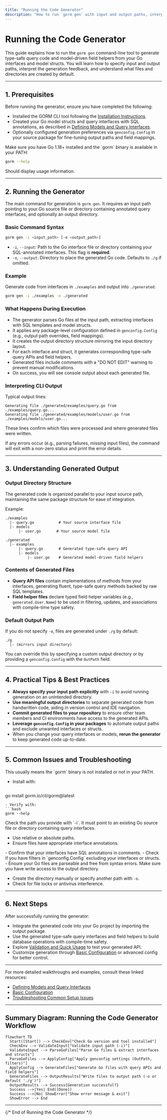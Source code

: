 ```yaml
---
title: "Running the Code Generator"
description: "How to run `gorm gen` with input and output paths, interpret the command-line feedback, and understand what gets generated by default."
---
```


# Running the Code Generator

This guide explains how to run the `gorm gen` command-line tool to generate type-safe query code and model-driven field helpers from your Go interfaces and model structs. You will learn how to specify input and output paths, interpret the generation feedback, and understand what files and directories are created by default.

---

## 1. Prerequisites

Before running the generator, ensure you have completed the following:

- Installed the GORM CLI tool following the [Installation Instructions](/getting-started/setup-and-installation/installation-instructions).
- Created your Go model structs and query interfaces with SQL annotations, as described in [Defining Models and Query Interfaces](/getting-started/first-code-generation/defining-models-and-interfaces).
- Optionally configured generation preferences via `genconfig.Config` in your source package for fine-tuning output paths and field mappings.


<Check>
Make sure you have Go 1.18+ installed and the `gorm` binary is available in your PATH:

```bash
gorm --help
```
Should display usage information.
</Check>

---

## 2. Running the Generator

The main command for generation is `gorm gen`. It requires an input path pointing to your Go source file or directory containing annotated query interfaces, and optionally an output directory.

### Basic Command Syntax

```bash
gorm gen -i <input_path> [-o <output_path>]
```

- `-i`, `--input`: Path to the Go interface file or directory containing your SQL-annotated interfaces. This flag is **required**.
- `-o`, `--output`: Directory to place the generated Go code. Defaults to `./g` if omitted.


### Example

Generate code from interfaces in `./examples` and output into `./generated`:

```bash
gorm gen -i ./examples -o ./generated
```


### What Happens During Execution

- The generator parses Go files at the input path, extracting interfaces with SQL templates and model structs.
- It applies any package-level configuration defined in `genconfig.Config` (e.g., output path overrides, field mappings).
- It creates the output directory structure mirroring the input directory layout.
- For each interface and struct, it generates corresponding type-safe query APIs and field helpers.
- Generated files include comments with a "DO NOT EDIT" warning to prevent manual modifications.
- On success, you will see console output about each generated file.


### Interpreting CLI Output

Typical output lines:

```
Generating file ./generated/examples/query.go from ./examples/query.go...
Generating file ./generated/examples/models/user.go from ./examples/models/user.go...
```

These lines confirm which files were processed and where generated files were written.


<Info>
If any errors occur (e.g., parsing failures, missing input files), the command will exit with a non-zero status and print the error details.
</Info>

---

## 3. Understanding Generated Output

### Output Directory Structure

The generated code is organized parallel to your input source path, maintaining the same package structure for ease of integration.

Example:

```
./examples
  |- query.go           # Your source interface file
  |- models
      |- user.go       # Your source model file

./generated
  |- examples
      |- query.go       # Generated type-safe query API
      |- models
          |- user.go    # Generated model-driven field helpers
```


### Contents of Generated Files

- **Query API files** contain implementations of methods from your interfaces, generating fluent, type-safe query methods backed by raw SQL templates.
- **Field helper files** declare typed field helper variables (e.g., `generated.User.Name`) to be used in filtering, updates, and associations with compile-time type safety.


### Default Output Path

If you do not specify `-o`, files are generated under `./g` by default:

```
./g
  |- (mirrors input directory)
```

You can override this by specifying a custom output directory or by providing a `genconfig.Config` with the `OutPath` field.


---

## 4. Practical Tips & Best Practices

- **Always specify your input path explicitly** with `-i` to avoid running generation on an unintended directory.
- **Use meaningful output directories** to separate generated code from handwritten code, aiding in version control and IDE navigation.
- **Commit generated files to your repository** to ensure other team members and CI environments have access to the generated APIs.
- **Leverage `genconfig.Config` in your packages** to automate output paths and exclude unwanted interfaces or structs.
- When you change your query interfaces or models, **rerun the generator** to keep generated code up-to-date.


---

## 5. Common Issues and Troubleshooting

<AccordionGroup title="Troubleshooting Running the Generator">
<Accordion title="Command not found or unrecognized flag">
This usually means the `gorm` binary is not installed or not in your PATH.

- Install with:
  ```bash
go install gorm.io/cli/gorm@latest
  ```
- Verify with:
  ```bash
gorm --help
  ```
</Accordion>

<Accordion title="Input path does not exist or is incorrect">
Check the path you provide with `-i`. It must point to an existing Go source file or directory containing query interfaces.

- Use relative or absolute paths.
- Ensure files have appropriate interface annotations.
</Accordion>

<Accordion title="No interfaces or structs detected for generation">
- Confirm that your interfaces have SQL annotations in comments.
- Check if you have filters in `genconfig.Config` excluding your interfaces or structs.
- Ensure your Go files are parseable and free from syntax errors.
</Accordion>

<Accordion title="Write permission errors when generating files">
Make sure you have write access to the output directory.

- Create the directory manually or specify another path with `-o`.
- Check for file locks or antivirus interference.
</Accordion>
</AccordionGroup>

---

## 6. Next Steps

After successfully running the generator:

- Integrate the generated code into your Go project by importing the output package.
- Use the generated type-safe query interfaces and field helpers to build database operations with compile-time safety.
- Explore [Validation and Quick Usage](/getting-started/first-code-generation/validation-and-quick-usage) to test your generated API.
- Customize generation through [Basic Configuration](/getting-started/setup-and-installation/basic-configuration) or advanced config for better control.


---

For more detailed walkthroughs and examples, consult these linked resources:

- [Defining Models and Query Interfaces](/getting-started/first-code-generation/defining-models-and-interfaces)
- [Basic Configuration](/getting-started/setup-and-installation/basic-configuration)
- [Troubleshooting Common Setup Issues](/getting-started/first-code-generation/troubleshooting-common-issues)


---

## Summary Diagram: Running the Code Generator Workflow

```mermaid
flowchart TD
  Start([Start]) --> CheckEnv["Check Go version and tool installed"]
  CheckEnv --> ValidateInput["Validate input path (-i)"]
  ValidateInput --> ParseGoFiles["Parse Go files & extract interfaces and structs"]
  ParseGoFiles --> ApplyConfig["Apply genconfig settings (OutPath, filters)"]
  ApplyConfig --> GenerateFiles["Generate Go files with query APIs and field helpers"]
  GenerateFiles --> OutputResults["Write files to output path (-o or default './g')"]
  OutputResults --> Success{Generation successful?}
  Success -->|Yes| End([Done])
  Success -->|No| ShowError["Show error message & exit"]
  ShowError --> End
```

---

{/* End of Running the Code Generator */}